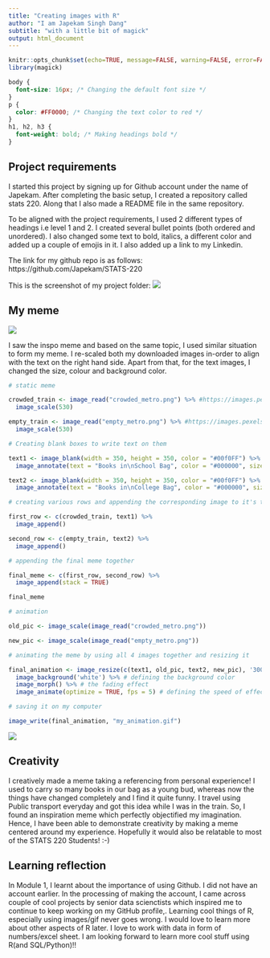 ```yaml
---
title: "Creating images with R"
author: "I am Japekam Singh Dang"
subtitle: "with a little bit of magick"
output: html_document
---
```


```r
knitr::opts_chunk$set(echo=TRUE, message=FALSE, warning=FALSE, error=FALSE)
library(magick)
```

```css
body {
  font-size: 16px; /* Changing the default font size */
}
p {
  color: #FF0000; /* Changing the text color to red */
}
h1, h2, h3 {
  font-weight: bold; /* Making headings bold */
}
```

## Project requirements

I started this project by signing up for Github account under the name of Japekam. After completing the basic setup, I created a repository called stats 220. Along that I also made a README file in the same repository.

To be aligned with the project requirements, I used 2 different types of headings i.e level 1 and 2. I created several bullet points (both ordered and unordered). I also changed some text to bold, italics, a different color and added up a couple of emojis in it. I also added up a link to my Linkedin.

The link for my github repo is as follows: 
https://github.com/Japekam/STATS-220

This is the screenshot of my project folder:
![](Project1_screenshot.png)

## My meme

![](inspo_meme.png)

I saw the inspo meme and based on the same topic, I used similar situation to form my meme. I re-scaled both my downloaded images in-order to align with the text on the right hand side. Apart from that, for the text images, I changed the size, colour and background color.

```r

# static meme

crowded_train <- image_read("crowded_metro.png") %>% #https://images.pexels.com/photos/2706436/pexels-photo-2706436.jpeg
  image_scale(530)

empty_train <- image_read("empty_metro.png") %>% #https://images.pexels.com/photos/302428/pexels-photo-302428.jpeg
  image_scale(530)

# Creating blank boxes to write text on them

text1 <- image_blank(width = 350, height = 350, color = "#00f0FF") %>%
  image_annotate(text = "Books in\nSchool Bag", color = "#000000", size = 60)

text2 <- image_blank(width = 350, height = 350, color = "#00f0FF") %>%
  image_annotate(text = "Books in\nCollege Bag", color = "#000000", size = 60)

# creating various rows and appending the corresponding image to it's text

first_row <- c(crowded_train, text1) %>%
  image_append()

second_row <- c(empty_train, text2) %>%
  image_append()

# appending the final meme together

final_meme <- c(first_row, second_row) %>%
  image_append(stack = TRUE)

final_meme
```


```r

# animation

old_pic <- image_scale(image_read("crowded_metro.png"))

new_pic <- image_scale(image_read("empty_metro.png"))

# animating the meme by using all 4 images together and resizing it

final_animation <- image_resize(c(text1, old_pic, text2, new_pic), '300x250!') %>%
  image_background('white') %>% # defining the background color
  image_morph() %>% # the fading effect
  image_animate(optimize = TRUE, fps = 5) # defining the speed of effect

# saving it on my computer

image_write(final_animation, "my_animation.gif")

```
![](my_animation.gif)

## Creativity

I creatively made a meme taking a referencing from personal experience! I used to carry so many books in our bag as a young bud, whereas now the things have changed completely and I find it quite funny. I travel using Public transport everyday and got this idea while I was in the train. So, I found an inspiration meme which perfectly objectified my imagination.  Hence, I have been able to demonstrate creativity by making a meme centered around my experience. Hopefully it would also be relatable to most of the STATS 220 Students! :-)

## Learning reflection

In Module 1, I learnt about the importance of using Github. I did not have an account earlier. In the processing of making the account, I came across couple of cool projects by senior data scienctists which inspired me to continue to keep working on my GitHub profile,. Learning cool things of R, especially using images/gif never goes wrong. I would love to learn more about other aspects of R later. I love to work with data in form of numbers/excel sheet. I am looking forward to learn more cool stuff using R(and SQL/Python)!!